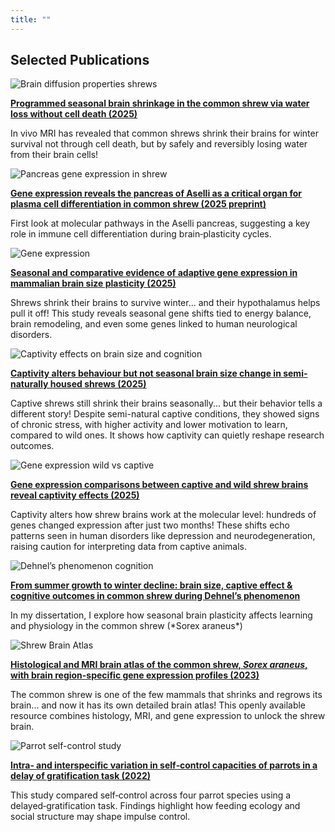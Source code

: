 ```yaml
---
title: ""
---
```


## Selected Publications

```{=html}
<div class="listing-item">
  <div class="thumbnail">
    <img src="img/CB-graphabstract.svg"
         alt="Brain diffusion properties shrews"
         class="thumbnail-image">
  </div>
  <div>
    <p><strong><a href="https://www.sciencedirect.com/science/article/pii/S0960982225010814">
      Programmed seasonal brain shrinkage in the common shrew via water loss without cell death (2025)
    </a></strong></p>
    <p>In vivo MRI has revealed that common shrews shrink their brains for winter survival not through cell death, but by safely and reversibly losing water from their brain cells!</p>
  </div>
</div>

<div class="listing-item">
  <div class="thumbnail">
    <img src="img/aselli.png"
         alt="Pancreas gene expression in shrew"
         class="thumbnail-image">
  </div>
  <div>
    <p><strong><a href="https://www.biorxiv.org/content/10.1101/2025.05.22.654563v1.full">
      Gene expression reveals the pancreas of Aselli as a critical organ for plasma cell differentiation in common shrew (2025 preprint)
    </a></strong></p>
    <p>First look at molecular pathways in the Aselli pancreas, suggesting a key role in immune cell differentiation during brain‑plasticity cycles.</p>
  </div>
</div>

<div class="listing-item">
  <div class="thumbnail">
    <img src="img/gene-expression.png"
         alt="Gene expression"
         class="thumbnail-image">
  </div>
  <div>
    <p><strong><a href="https://elifesciences.org/articles/100788">
      Seasonal and comparative evidence of adaptive gene expression in mammalian brain size plasticity (2025)
    </a></strong></p>
    <p>Shrews shrink their brains to survive winter... and their hypothalamus helps pull it off! This study reveals seasonal gene shifts tied to energy balance, brain remodeling, and even some genes linked to human neurological disorders.</p>
  </div>
</div>

<div class="listing-item">
  <div class="thumbnail">
    <img src="img/shrew-cognition.svg"
         alt="Captivity effects on brain size and cognition"
         class="thumbnail-image">
  </div>
  <div>
    <p><strong><a href="https://royalsocietypublishing.org/doi/full/10.1098/rsos.242138">
      Captivity alters behaviour but not seasonal brain size change in semi-naturally housed shrews (2025)
    </a></strong></p>
    <p>Captive shrews still shrink their brains seasonally... but their behavior tells a different story! Despite semi-natural captive conditions, they showed signs of chronic stress, with higher activity and lower motivation to learn, compared to wild ones. It shows how captivity can quietly reshape research outcomes.</p>
  </div>
</div>

<div class="listing-item">
  <div class="thumbnail">
    <img src="img/gene-captivity.png"
         alt="Gene expression wild vs captive"
         class="thumbnail-image">
  </div>
  <div>
    <p><strong><a href="https://royalsocietypublishing.org/doi/10.1098/rsbl.2024.0478">
      Gene expression comparisons between captive and wild shrew brains reveal captivity effects (2025)
    </a></strong></p>
    <p>Captivity alters how shrew brains work at the molecular level: hundreds of genes changed expression after just two months! These shifts echo patterns seen in human disorders like depression and neurodegeneration, raising caution for interpreting data from captive animals.</p>
  </div>
</div>

<div class="listing-item">
  <div class="thumbnail">
    <img src="img/illustrations/generaldisc.png"
         alt="Dehnel’s phenomenon cognition"
         class="thumbnail-image">
  </div>
  <div>
    <p><strong><a href="https://kops.uni-konstanz.de/server/api/core/bitstreams/e0d74103-3884-47b1-b828-b86219cca825/content">
      From summer growth to winter decline: brain size, captive effect & cognitive outcomes in common shrew during Dehnel’s phenomenon
    </a></strong></p>
    <p>In my dissertation, I explore how seasonal brain plasticity affects learning and physiology in the common shrew (*Sorex araneus*)</p>
  </div>
</div>

<div class="listing-item">
  <div class="thumbnail">
    <img src="img/atlas.png"
         alt="Shrew Brain Atlas"
         class="thumbnail-image">
  </div>
  <div>
    <p><strong><a href="https://www.frontiersin.org/journals/neuroanatomy/articles/10.3389/fnana.2023.1168523/full">
      Histological and MRI brain atlas of the common shrew, <em>Sorex araneus</em>, with brain region-specific gene expression profiles (2023)
    </a></strong></p>
    <p>The common shrew is one of the few mammals that shrinks and regrows its brain... and now it has its own detailed brain atlas! This openly available resource combines histology, MRI, and gene expression to unlock the shrew brain.</p>
  </div>
</div>

<div class="listing-item">
  <div class="thumbnail">
    <img src="img/parrots.png"
         alt="Parrot self-control study"
         class="thumbnail-image">
  </div>
  <div>
    <p><strong><a href="https://link.springer.com/article/10.1007/s10071-021-01565-6">
      Intra‑ and interspecific variation in self‑control capacities of parrots in a delay of gratification task (2022)
    </a></strong></p>
    <p>This study compared self‑control across four parrot species using a delayed‑gratification task. Findings highlight how feeding ecology and social structure may shape impulse control.</p>
  </div>
</div>
```